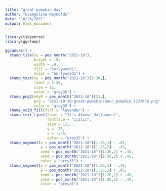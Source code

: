 ```yaml
---
title: "great pumpkin day"
author: "Evangeline Reynolds"
date: "10/26/2021"
output: html_document
---
```


```r
library(tidyverse)
library(ggstamp)

ggcanvas() + 
  stamp_tile(xy = pos_month("2021-10"), 
             height = .9,
             width = .9,
             fill = "burlywood1",
             color = "burlywood1") +
  stamp_text(xy = pos_month("2021-10")[1:30,],
             label = 1:30,
             size = 12,
             color = "grey35") +
  stamp_png2(x0y0 = pos_month("2021-10")[31,],
             png = "2021-10-19-great-pumpkin/noun_pumpkin_1237638.png",
             color = "grey35") + 
  theme_void_fill(fill = "lavender") + 
  stamp_text_ljust(label = "It's Almost Halloween!", 
                   fontface = "italic",
                   size = 12,
                   y = .75,
                   x = -.45,
                   color = "grey35") + 
  stamp_segment(x = pos_month("2021-10")[1:26,1] - .45,
                y = pos_month("2021-10")[1:26,2] - .45,
                xend = pos_month("2021-10")[1:26,1] + .45,
                yend = pos_month("2021-10")[1:26,2] + .45,
                color = "grey35") + 
  stamp_segment(x = pos_month("2021-10")[1:26,1] - .45,
                y = pos_month("2021-10")[1:26,2] + .45,
                xend = pos_month("2021-10")[1:26,1] + .45,
                yend = pos_month("2021-10")[1:26,2] - .45,
                color = "grey35")

```

